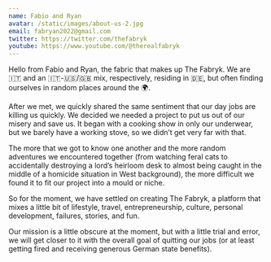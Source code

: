 ```yaml
---
name: Fabio and Ryan
avatar: /static/images/about-us-2.jpg
email: fabryan2022@gmail.com
twitter: https://twitter.com/thefabryk
youtube: https://www.youtube.com/@therealfabryk
---
```


Hello from Fabio and Ryan, the fabric that makes up The Fabryk. We are 🇮🇹 and an 🇮🇹-🇺🇸/🇬🇧 mix, respectively, residing in 🇩🇪, but often finding ourselves in random places around the 🌍.

After we met, we quickly shared the same sentiment that our day jobs are killing us quickly. We decided we needed a project to put us out of our misery and save us. It began with a cooking show in only our underwear, but we barely have a working stove, so we didn’t get very far with that.

The more that we got to know one another and the more random adventures we encountered together (from watching feral cats to accidentally destroying a lord’s heirloom desk to almost being caught in the middle of a homicide situation in West background), the more difficult we found it to fit our project into a mould or niche.

So for the moment, we have settled on creating The Fabryk, a platform that mixes a little bit of lifestyle, travel, entrepreneurship, culture, personal development, failures, stories, and fun.

Our mission is a little obscure at the moment, but with a little trial and error, we will get closer to it with the overall goal of quitting our jobs (or at least getting fired and receiving generous German state benefits).